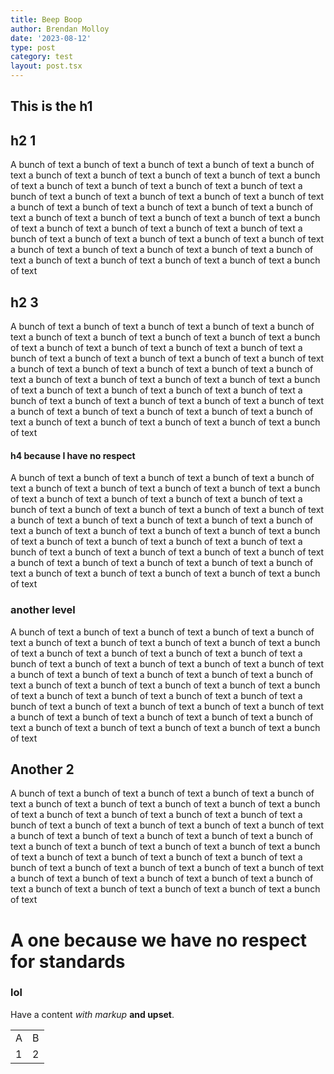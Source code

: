 ```yaml
---
title: Beep Boop
author: Brendan Molloy
date: '2023-08-12'
type: post
category: test
layout: post.tsx
---
```


## This is the h1

## h2 1

A bunch of text a bunch of text a bunch of text a bunch of text a bunch of text a bunch of text 
a bunch of text a bunch of text a bunch of text a bunch of text a bunch of text a bunch of text
a bunch of text a bunch of text a bunch of text a bunch of text a bunch of text a bunch of text
a bunch of text a bunch of text a bunch of text a bunch of text a bunch of text a bunch of text
a bunch of text a bunch of text a bunch of text a bunch of text a bunch of text a bunch of text
a bunch of text a bunch of text a bunch of text a bunch of text a bunch of text a bunch of text
a bunch of text a bunch of text a bunch of text a bunch of text a bunch of text a bunch of text
a bunch of text a bunch of text a bunch of text a bunch of text a bunch of text a bunch of text

## h2 3

A bunch of text a bunch of text a bunch of text a bunch of text a bunch of text a bunch of text 
a bunch of text a bunch of text a bunch of text a bunch of text a bunch of text a bunch of text
a bunch of text a bunch of text a bunch of text a bunch of text a bunch of text a bunch of text
a bunch of text a bunch of text a bunch of text a bunch of text a bunch of text a bunch of text
a bunch of text a bunch of text a bunch of text a bunch of text a bunch of text a bunch of text
a bunch of text a bunch of text a bunch of text a bunch of text a bunch of text a bunch of text
a bunch of text a bunch of text a bunch of text a bunch of text a bunch of text a bunch of text
a bunch of text a bunch of text a bunch of text a bunch of text a bunch of text a bunch of text

#### h4 because I have no respect

A bunch of text a bunch of text a bunch of text a bunch of text a bunch of text a bunch of text 
a bunch of text a bunch of text a bunch of text a bunch of text a bunch of text a bunch of text
a bunch of text a bunch of text a bunch of text a bunch of text a bunch of text a bunch of text
a bunch of text a bunch of text a bunch of text a bunch of text a bunch of text a bunch of text
a bunch of text a bunch of text a bunch of text a bunch of text a bunch of text a bunch of text
a bunch of text a bunch of text a bunch of text a bunch of text a bunch of text a bunch of text
a bunch of text a bunch of text a bunch of text a bunch of text a bunch of text a bunch of text
a bunch of text a bunch of text a bunch of text a bunch of text a bunch of text a bunch of text

### another level

A bunch of text a bunch of text a bunch of text a bunch of text a bunch of text a bunch of text 
a bunch of text a bunch of text a bunch of text a bunch of text a bunch of text a bunch of text
a bunch of text a bunch of text a bunch of text a bunch of text a bunch of text a bunch of text
a bunch of text a bunch of text a bunch of text a bunch of text a bunch of text a bunch of text
a bunch of text a bunch of text a bunch of text a bunch of text a bunch of text a bunch of text
a bunch of text a bunch of text a bunch of text a bunch of text a bunch of text a bunch of text
a bunch of text a bunch of text a bunch of text a bunch of text a bunch of text a bunch of text
a bunch of text a bunch of text a bunch of text a bunch of text a bunch of text a bunch of text

## Another 2

A bunch of text a bunch of text a bunch of text a bunch of text a bunch of text a bunch of text 
a bunch of text a bunch of text a bunch of text a bunch of text a bunch of text a bunch of text
a bunch of text a bunch of text a bunch of text a bunch of text a bunch of text a bunch of text
a bunch of text a bunch of text a bunch of text a bunch of text a bunch of text a bunch of text
a bunch of text a bunch of text a bunch of text a bunch of text a bunch of text a bunch of text
a bunch of text a bunch of text a bunch of text a bunch of text a bunch of text a bunch of text
a bunch of text a bunch of text a bunch of text a bunch of text a bunch of text a bunch of text
a bunch of text a bunch of text a bunch of text a bunch of text a bunch of text a bunch of text

# A one because we have no respect for standards

### lol

Have a content _with markup_ **and upset**.

<table>
<tr>
<td>A</td>
<td>B</td>
</tr>
<tr>
<td>1</td>
<td>2</td>
</tr>
</table>